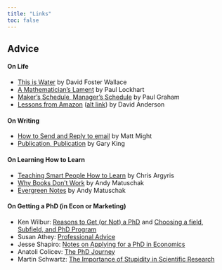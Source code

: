 ```yaml
---
title: "Links"
toc: false
---
```



## Advice

#### On Life

 - [This is Water](https://web.ics.purdue.edu/~drkelly/DFWKenyonAddress2005.pdf) by David Foster Wallace
 - [A Mathematician's Lament](http://worrydream.com/refs/Lockhart-MathematiciansLament.pdf) by Paul Lockhart
 - [Maker's Schedule, Manager's Schedule](https://www.paulgraham.com/makersschedule.html) by Paul Graham
 - [Lessons from Amazon](https://www.linkedin.com/posts/scarletink_12-things-i-learned-in-big-tech-activity-7032114623050891264-liMq) ([alt link](https://www.scarletink.com/p/12-things-i-learned-in-big-tech)) by David Anderson

#### On Writing

 - [How to Send and Reply to email](https://matt.might.net/articles/how-to-email/) by Matt Might
 - [Publication, Publication](https://gking.harvard.edu/sites/scholar.harvard.edu/files/gking/files/paperspub.pdf) by Gary King

#### On Learning How to Learn

 - [Teaching Smart People How to Learn](https://hbr.org/1991/05/teaching-smart-people-how-to-learn) by Chris Argyris
 - [Why Books Don't Work](https://andymatuschak.org/books/) by Andy Matuschak
 - [Evergreen Notes](https://notes.andymatuschak.org/About_these_notes?stackedNotes=z5E5QawiXCMbtNtupvxeoEX) by Andy Matuschak

#### On Getting a PhD (in Econ or Marketing)

 - Ken Wilbur: [Reasons to Get (or Not) a PhD](https://kennethcwilbur.github.io/website//#:~:text=Reasons%20to%20get%20or%20not%20get%20a%20Ph.D.) and [Choosing a field, Subfield, and PhD Program](https://kennethcwilbur.github.io/website//#:~:text=Choosing%20a%20field%2C%20subfield%20and%20Ph.D.%20program)
 - Susan Athey: [Professional Advice](https://gsb-faculty.stanford.edu/susan-athey/professional-advice/)
 - Jesse Shapiro: [Notes on Applying for a PhD in Economics](https://scholar.harvard.edu/files/shapiro/files/phdnotes.pdf)
 - Anatoli Colicev: [The PhD Journey](https://drive.google.com/file/d/1G9VsH4hbBhrtrJ7Cp4XsxuXLKuSFRjcn/view)
 - Martin Schwartz: [The Importance of Stupidity in Scientific Research](https://web.stanford.edu/~fukamit/schwartz-2008.pdf)





